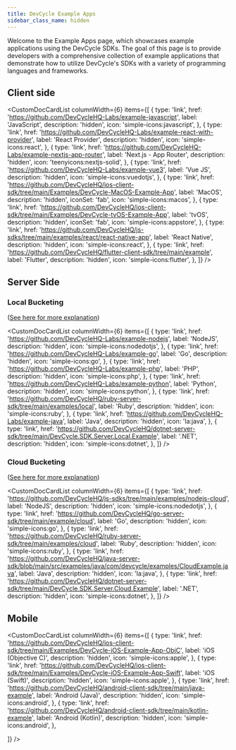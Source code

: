 ```yaml
---
title: DevCycle Example Apps
sidebar_class_name: hidden
---
```



Welcome to the Example Apps page, which showcases example applications using the DevCycle SDKs. The goal of this page is to provide developers with a comprehensive collection of example applications that demonstrate how to utilize DevCycle's SDKs with a variety of programming languages and frameworks.

## Client side

<CustomDocCardList
  columnWidth={6}
  items={[
    {
      type: 'link',
      href: 'https://github.com/DevCycleHQ-Labs/example-javascript',
      label: 'JavaScript',
      description: 'hidden',
      icon: 'simple-icons:javascript',
    },
    {
      type: 'link',
      href: 'https://github.com/DevCycleHQ-Labs/example-react-with-provider',
      label: 'React Provider',
      description: 'hidden',
      icon: 'simple-icons:react',
    },
    {
      type: 'link',
      href: 'https://github.com/DevCycleHQ-Labs/example-nextjs-app-router',
      label: 'Next.js - App Router',
      description: 'hidden',
      icon: 'teenyicons:nextjs-solid',
    },
    {
      type: 'link',
      href: 'https://github.com/DevCycleHQ-Labs/example-vue3',
      label: 'Vue JS',
      description: 'hidden',
      icon: 'simple-icons:vuedotjs',
    },
    {
      type: 'link',
      href: 'https://github.com/DevCycleHQ/ios-client-sdk/tree/main/Examples/DevCycle-MacOS-Example-App',
      label: 'MacOS',
      description: 'hidden',
      iconSet: 'fab',
      icon: 'simple-icons:macos',
    },
    {
      type: 'link',
      href: 'https://github.com/DevCycleHQ/ios-client-sdk/tree/main/Examples/DevCycle-tvOS-Example-App',
      label: 'tvOS',
      description: 'hidden',
      iconSet: 'fab',
      icon: 'simple-icons:appstore',
    },
    {
      type: 'link',
      href: 'https://github.com/DevCycleHQ/js-sdks/tree/main/examples/react/react-native-app',
      label: 'React Native',
      description: 'hidden',
      icon: 'simple-icons:react',
    },
    {
      type: 'link',
      href: 'https://github.com/DevCycleHQ/flutter-client-sdk/tree/main/example',
      label: 'Flutter',
      description: 'hidden',
      icon: 'simple-icons:flutter',
    },
  ]}
/>

## Server Side

### Local Bucketing

([See here for more explanation](/sdk/#difference-between-local-and-cloud-bucketing))

<CustomDocCardList
  columnWidth={6}
  items={[
    {
      type: 'link',
      href: 'https://github.com/DevCycleHQ-Labs/example-nodejs',
      label: 'NodeJS',
      description: 'hidden',
      icon: 'simple-icons:nodedotjs',
    },
    {
      type: 'link',
      href: 'https://github.com/DevCycleHQ-Labs/example-go',
      label: 'Go',
      description: 'hidden',
      icon: 'simple-icons:go',
    },
    {
      type: 'link',
      href: 'https://github.com/DevCycleHQ-Labs/example-php',
      label: 'PHP',
      description: 'hidden',
      icon: 'simple-icons:php',
    },
    {
      type: 'link',
      href: 'https://github.com/DevCycleHQ-Labs/example-python',
      label: 'Python',
      description: 'hidden',
      icon: 'simple-icons:python',
    },
    {
      type: 'link',
      href: 'https://github.com/DevCycleHQ/ruby-server-sdk/tree/main/examples/local',
      label: 'Ruby',
      description: 'hidden',
      icon: 'simple-icons:ruby',
    },
    {
      type: 'link',
      href: 'https://github.com/DevCycleHQ-Labs/example-java',
      label: 'Java',
      description: 'hidden',
      icon: 'la:java',
    },
    {
      type: 'link',
      href: 'https://github.com/DevCycleHQ/dotnet-server-sdk/tree/main/DevCycle.SDK.Server.Local.Example',
      label: '.NET',
      description: 'hidden',
      icon: 'simple-icons:dotnet',
    },
  ]}
/>

### Cloud Bucketing

([See here for more explanation](/sdk/#difference-between-local-and-cloud-bucketing))

<CustomDocCardList
  columnWidth={6}
  items={[
    {
      type: 'link',
      href: 'https://github.com/DevCycleHQ/js-sdks/tree/main/examples/nodejs-cloud',
      label: 'NodeJS',
      description: 'hidden',
      icon: 'simple-icons:nodedotjs',
    },
    {
      type: 'link',
      href: 'https://github.com/DevCycleHQ/go-server-sdk/tree/main/example/cloud',
      label: 'Go',
      description: 'hidden',
      icon: 'simple-icons:go',
    },
    {
      type: 'link',
      href: 'https://github.com/DevCycleHQ/ruby-server-sdk/tree/main/examples/cloud',
      label: 'Ruby',
      description: 'hidden',
      icon: 'simple-icons:ruby',
    },
    {
      type: 'link',
      href: 'https://github.com/DevCycleHQ/java-server-sdk/blob/main/src/examples/java/com/devcycle/examples/CloudExample.java',
      label: 'Java',
      description: 'hidden',
      icon: 'la:java',
    },
    {
      type: 'link',
      href: 'https://github.com/DevCycleHQ/dotnet-server-sdk/tree/main/DevCycle.SDK.Server.Cloud.Example',
      label: '.NET',
      description: 'hidden',
      icon: 'simple-icons:dotnet',
    },
  ]}
/>

## Mobile

<CustomDocCardList
  columnWidth={6}
  items={[
    {
      type: 'link',
      href: 'https://github.com/DevCycleHQ/ios-client-sdk/tree/main/Examples/DevCycle-iOS-Example-App-ObjC',
      label: 'iOS (Objective C)',
      description: 'hidden',
      icon: 'simple-icons:apple',
    },
    {
      type: 'link',
      href: 'https://github.com/DevCycleHQ/ios-client-sdk/tree/main/Examples/DevCycle-iOS-Example-App-Swift',
      label: 'iOS (Swift)',
      description: 'hidden',
      icon: 'simple-icons:apple',
    },
    {
      type: 'link',
      href: 'https://github.com/DevCycleHQ/android-client-sdk/tree/main/java-example',
      label: 'Android (Java)',
      description: 'hidden',
      icon: 'simple-icons:android',
    },
    {
      type: 'link',
      href: 'https://github.com/DevCycleHQ/android-client-sdk/tree/main/kotlin-example',
      label: 'Android (Kotlin)',
      description: 'hidden',
      icon: 'simple-icons:android',
    },

]}
/>
